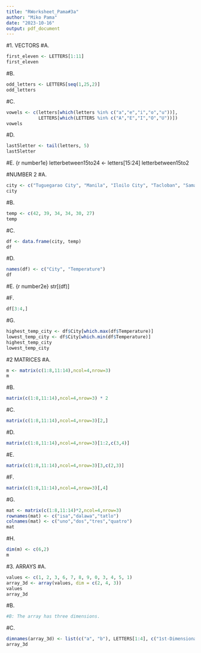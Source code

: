 ```yaml
---
title: "RWorksheet_Pama#3a"
author: "Miko Pama"
date: "2023-10-16"
output: pdf_document
---
```

#1. VECTORS
#A.
``` r
first_eleven <- LETTERS[1:11]
first_eleven
```
#B.
``` r
odd_letters <- LETTERS[seq(1,25,2)]
odd_letters
```

#C.
``` r
vowels <- c(letters[which(letters %in% c("a","e","i","o","u"))], 
            LETTERS[which(LETTERS %in% c("A","E","I","O","U"))])
vowels
```

#D.
``` r
last5letter <- tail(letters, 5)
last5letter
```
#E.
{r number1e}
letterbetween15to24 <- letters[15:24]
letterbetween15to2


#NUMBER 2
#A.
``` r
city <- c("Tuguegarao City", "Manila", "Iloilo City", "Tacloban", "Samal Island", "Davao City")
city
```
#B.
``` r
temp <- c(42, 39, 34, 34, 30, 27)
temp
```
#C.
``` r
df <- data.frame(city, temp)
df
```
#D.
``` r
names(df) <- c("City", "Temperature")
df
```
#E.
{r number2e}
str[(df)]


#F.
```r
df[3:4,]
```

#G.
```r
highest_temp_city <- df$City[which.max(df$Temperature)]
lowest_temp_city <- df$City[which.min(df$Temperature)]
highest_temp_city 
lowest_temp_city 
```


#2 MATRICES
#A.
```r
m <- matrix(c(1:8,11:14),ncol=4,nrow=3)
m
```
#B.
```r
 
matrix(c(1:8,11:14),ncol=4,nrow=3) * 2
```
#C.
```r
matrix(c(1:8,11:14),ncol=4,nrow=3)[2,]
```
#D.
```r
matrix(c(1:8,11:14),ncol=4,nrow=3)[1:2,c(3,4)]
```
#E.
```r
matrix(c(1:8,11:14),ncol=4,nrow=3)[3,c(2,3)]
```
#F.
```r
matrix(c(1:8,11:14),ncol=4,nrow=3)[,4]
```
#G.
```r
mat <- matrix(c(1:8,11:14)*2,ncol=4,nrow=3)
rownames(mat) <- c("isa","dalawa","tatlo")
colnames(mat) <- c("uno","dos","tres","quatro")
mat
```
#H.
```r
dim(m) <- c(6,2)
m
```

#3. ARRAYS
#A.
```r
values <- c(1, 2, 3, 6, 7, 8, 9, 0, 3, 4, 5, 1)
array_3d <- array(values, dim = c(2, 4, 3))
values
array_3d
```
#B.
```r
#B: The array has three dimensions.
```
#C.
```r
dimnames(array_3d) <- list(c("a", "b"), LETTERS[1:4], c("1st-Dimensional Array", "2nd-Dimensional Array", "3rd-Dimensional Array"))
array_3d
```